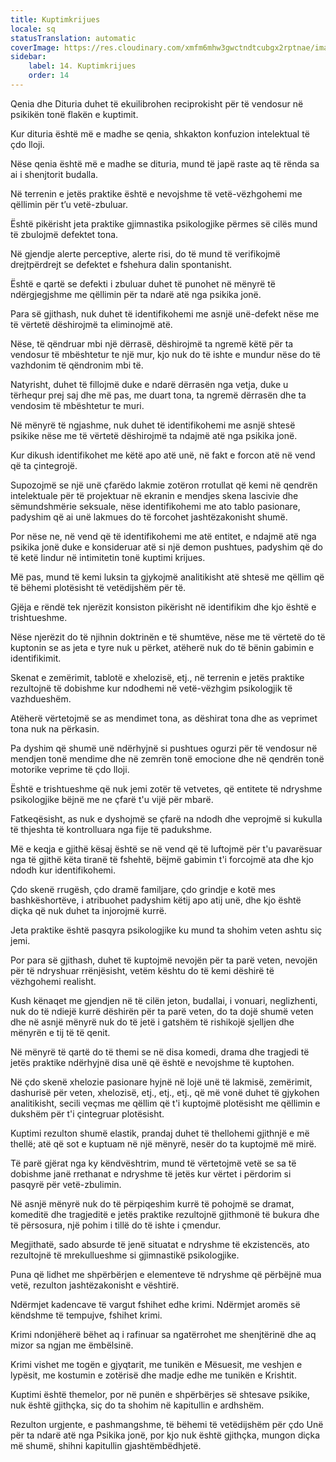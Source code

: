 ```yaml
---
title: Kuptimkrijues
locale: sq
statusTranslation: automatic
coverImage: https://res.cloudinary.com/xmfm6mhw3gwctndtcubgx2rptnae/image/upload/v1741354419/small_cover_la_gran_rebelion_28716e29d2.webp
sidebar:
    label: 14. Kuptimkrijues
    order: 14
---
```

Qenia dhe Dituria duhet të ekuilibrohen reciprokisht për të vendosur në psikikën tonë flakën e kuptimit.

Kur dituria është më e madhe se qenia, shkakton konfuzion intelektual të çdo lloji.

Nëse qenia është më e madhe se dituria, mund të japë raste aq të rënda sa ai i shenjtorit budalla.

Në terrenin e jetës praktike është e nevojshme të vetë-vëzhgohemi me qëllimin për t’u vetë-zbuluar.

Është pikërisht jeta praktike gjimnastika psikologjike përmes së cilës mund të zbulojmë defektet tona.

Në gjendje alerte perceptive, alerte risi, do të mund të verifikojmë drejtpërdrejt se defektet e fshehura dalin spontanisht.

Është e qartë se defekti i zbuluar duhet të punohet në mënyrë të ndërgjegjshme me qëllimin për ta ndarë atë nga psikika jonë.

Para së gjithash, nuk duhet të identifikohemi me asnjë unë-defekt nëse me të vërtetë dëshirojmë ta eliminojmë atë.

Nëse, të qëndruar mbi një dërrasë, dëshirojmë ta ngremë këtë për ta vendosur të mbështetur te një mur, kjo nuk do të ishte e mundur nëse do të vazhdonim të qëndronim mbi të.

Natyrisht, duhet të fillojmë duke e ndarë dërrasën nga vetja, duke u tërhequr prej saj dhe më pas, me duart tona, ta ngremë dërrasën dhe ta vendosim të mbështetur te muri.

Në mënyrë të ngjashme, nuk duhet të identifikohemi me asnjë shtesë psikike nëse me të vërtetë dëshirojmë ta ndajmë atë nga psikika jonë.

Kur dikush identifikohet me këtë apo atë unë, në fakt e forcon atë në vend që ta çintegrojë.

Supozojmë se një unë çfarëdo lakmie zotëron rrotullat që kemi në qendrën intelektuale për të projektuar në ekranin e mendjes skena lascivie dhe sëmundshmërie seksuale, nëse identifikohemi me ato tablo pasionare, padyshim që ai unë lakmues do të forcohet jashtëzakonisht shumë.

Por nëse ne, në vend që të identifikohemi me atë entitet, e ndajmë atë nga psikika jonë duke e konsideruar atë si një demon pushtues, padyshim që do të ketë lindur në intimitetin tonë kuptimi krijues.

Më pas, mund të kemi luksin ta gjykojmë analitikisht atë shtesë me qëllim që të bëhemi plotësisht të vetëdijshëm për të.

Gjëja e rëndë tek njerëzit konsiston pikërisht në identifikim dhe kjo është e trishtueshme.

Nëse njerëzit do të njihnin doktrinën e të shumtëve, nëse me të vërtetë do të kuptonin se as jeta e tyre nuk u përket, atëherë nuk do të bënin gabimin e identifikimit.

Skenat e zemërimit, tablotë e xhelozisë, etj., në terrenin e jetës praktike rezultojnë të dobishme kur ndodhemi në vetë-vëzhgim psikologjik të vazhdueshëm.

Atëherë vërtetojmë se as mendimet tona, as dëshirat tona dhe as veprimet tona nuk na përkasin.

Pa dyshim që shumë unë ndërhyjnë si pushtues ogurzi për të vendosur në mendjen tonë mendime dhe në zemrën tonë emocione dhe në qendrën tonë motorike veprime të çdo lloji.

Është e trishtueshme që nuk jemi zotër të vetvetes, që entitete të ndryshme psikologjike bëjnë me ne çfarë t'u vijë për mbarë.

Fatkeqësisht, as nuk e dyshojmë se çfarë na ndodh dhe veprojmë si kukulla të thjeshta të kontrolluara nga fije të padukshme.

Më e keqja e gjithë kësaj është se në vend që të luftojmë për t'u pavarësuar nga të gjithë këta tiranë të fshehtë, bëjmë gabimin t'i forcojmë ata dhe kjo ndodh kur identifikohemi.

Çdo skenë rrugësh, çdo dramë familjare, çdo grindje e kotë mes bashkëshortëve, i atribuohet padyshim këtij apo atij unë, dhe kjo është diçka që nuk duhet ta injorojmë kurrë.

Jeta praktike është pasqyra psikologjike ku mund ta shohim veten ashtu siç jemi.

Por para së gjithash, duhet të kuptojmë nevojën për ta parë veten, nevojën për të ndryshuar rrënjësisht, vetëm kështu do të kemi dëshirë të vëzhgohemi realisht.

Kush kënaqet me gjendjen në të cilën jeton, budallai, i vonuari, neglizhenti, nuk do të ndiejë kurrë dëshirën për ta parë veten, do ta dojë shumë veten dhe në asnjë mënyrë nuk do të jetë i gatshëm të rishikojë sjelljen dhe mënyrën e tij të të qenit.

Në mënyrë të qartë do të themi se në disa komedi, drama dhe tragjedi të jetës praktike ndërhyjnë disa unë që është e nevojshme të kuptohen.

Në çdo skenë xhelozie pasionare hyjnë në lojë unë të lakmisë, zemërimit, dashurisë për veten, xhelozisë, etj., etj., etj., që më vonë duhet të gjykohen analitikisht, secili veçmas me qëllim që t'i kuptojmë plotësisht me qëllimin e dukshëm për t'i çintegruar plotësisht.

Kuptimi rezulton shumë elastik, prandaj duhet të thellohemi gjithnjë e më thellë; atë që sot e kuptuam në një mënyrë, nesër do ta kuptojmë më mirë.

Të parë gjërat nga ky këndvështrim, mund të vërtetojmë vetë se sa të dobishme janë rrethanat e ndryshme të jetës kur vërtet i përdorim si pasqyrë për vetë-zbulimin.

Në asnjë mënyrë nuk do të përpiqeshim kurrë të pohojmë se dramat, komeditë dhe tragjeditë e jetës praktike rezultojnë gjithmonë të bukura dhe të përsosura, një pohim i tillë do të ishte i çmendur.

Megjithatë, sado absurde të jenë situatat e ndryshme të ekzistencës, ato rezultojnë të mrekullueshme si gjimnastikë psikologjike.

Puna që lidhet me shpërbërjen e elementeve të ndryshme që përbëjnë mua vetë, rezulton jashtëzakonisht e vështirë.

Ndërmjet kadencave të vargut fshihet edhe krimi. Ndërmjet aromës së këndshme të tempujve, fshihet krimi.

Krimi ndonjëherë bëhet aq i rafinuar sa ngatërrohet me shenjtërinë dhe aq mizor sa ngjan me ëmbëlsinë.

Krimi vishet me togën e gjyqtarit, me tunikën e Mësuesit, me veshjen e lypësit, me kostumin e zotërisë dhe madje edhe me tunikën e Krishtit.

Kuptimi është themelor, por në punën e shpërbërjes së shtesave psikike, nuk është gjithçka, siç do ta shohim në kapitullin e ardhshëm.

Rezulton urgjente, e pashmangshme, të bëhemi të vetëdijshëm për çdo Unë për ta ndarë atë nga Psikika jonë, por kjo nuk është gjithçka, mungon diçka më shumë, shihni kapitullin gjashtëmbëdhjetë.

